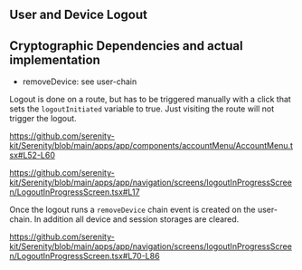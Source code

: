 ## User and Device Logout

## Cryptographic Dependencies and actual implementation

- removeDevice: see user-chain

Logout is done on a route, but has to be triggered manually with a click that sets the `logoutInitiated` variable to true. Just visiting the route will not trigger the logout.

https://github.com/serenity-kit/Serenity/blob/main/apps/app/components/accountMenu/AccountMenu.tsx#L52-L60

https://github.com/serenity-kit/Serenity/blob/main/apps/app/navigation/screens/logoutInProgressScreen/LogoutInProgressScreen.tsx#L17

Once the logout runs a `removeDevice` chain event is created on the user-chain. In addition all device and session storages are cleared.

https://github.com/serenity-kit/Serenity/blob/main/apps/app/navigation/screens/logoutInProgressScreen/LogoutInProgressScreen.tsx#L70-L86
